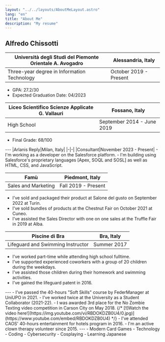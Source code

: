 ```yaml
---
layout: "../../layouts/AboutMeLayout.astro"
lang: "en"
title: "About Me"
description: "My resume"
---
```


<HackerText>Alfredo Chissotti</HackerText>
<StickyHeader text="Education">
---
|<Href href="https://www.uniupo.it/en">Università degli Studi del Piemonte Orientale A. Avogadro</Href>|Alessandria, Italy|
|-|-|
|Three-year degree in Information Technology|October 2019 - Present|
- GPA: 27.2/30
- Expected Graduation Date: 04/2023

|<Href href="http://www.vallauri.edu/public/ita/pagina.asp">Liceo Scientifico Scienze Applicate G. Vallauri</Href>|Fossano, Italy|
|-|-|
|High School|September 2014 - June 2019|
- Final Grade: 68/100
</StickyHeader>

<StickyHeader text="Professional Experience">
---
|<Href href="https://www.reply.com/arlanis-reply/en/">Arlanis Reply</Href>|Milan, Italy|
|-|-|
|Consultant|November 2023 - Present|
- I'm working as a developer on the <Href href="https://www.salesforce.com/?ir=1">Salesforce</Href> platform.
- I'm building using <Href href="https://trailhead.salesforce.com/content/learn/modules/apex_database">Salesforce's proprietary languages</Href> [Apex, SOQL and SOSL] as well as HTML, CSS, and JavaScript.

|<Href href="https://www.loyogurtfamu.it">Fam&ugrave;</Href>|Piedmont, Italy|
|-|-|
|Sales and Marketing|Fall 2019 - Present|
- I've sold and packaged their product at <Href href="https://2022.terramadresalonedelgusto.com/en/">Salone del gusto</Href> on September 2022 at Turin.
- I've sold bundles of products at the <Href href="http://marrone.net/">Chestnut Fair</Href> on October 2021 at Cuneo.
- I've assisted the Sales Director with one on one sales at the <Href href="https://www.fieradeltartufo.org/">Truffle Fair</Href> in 2019 at Alba.

|<Href href="https://piscinebra.it/">Piscine di Bra</Href>|Bra, Italy|
|-|-|
|Lifeguard and Swimming Instructor|Summer 2017|
- I've worked part-time while attending high school fulltime.
- I've supported experienced coworkers with a group of 20 children during the weekdays.
- I've assisted those children during their homework and swimming activities.
- I've gained the lifeguard patent in 2016.
</StickyHeader>

<StickyHeader text="Additional Information">
---
- I've passed the 40-hours "Soft Skills" course by <Href href="https://www.federmanager.it/">FederManager</Href> at UniUPO in 2021.
- I've worked twice at the University as a Student Collaborator (2021-22).
- I was awarded 3rd place for the <Href href="https://musclepowered.wordpress.com/2018/05/17/first-annual-no-zombie-texting-awards/">No Zombie Texting</Href> video competition in Carson City on May 2018.
{/* [![Watch the video here!](https://img.youtube.com/vi/RBDOKDZB0U4/0.jpg)](https://www.youtube.com/embed/RBDOKDZB0U4) */}
<IFrameEmbedVideo path="https://www.youtube.com/embed/RBDOKDZB0U4?version=3&rel=0&showsearch=0&showinfo=1&iv_load_policy=1&fs=1&hl=en&autohide=2&wmode=transparent" width="70%" height="370vh" />
- I've attended <Href href="https://www.facebook.com/groups/43513691233/">CAOS</Href>' 40-hours entertainment for hotels program in 2016.
- I'm an active <Href href="https://www.vipitalia.org/">clown therapy volunteer</Href> since 2015.
</StickyHeader>

<StickyHeader text="Hobbies">
---
- Modern Card Games
- Technology
- Coding
- Cybersecurity
- Cosplaying
- Learning Japanese
</StickyHeader>
